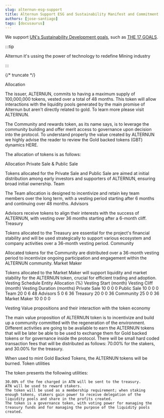 ```yaml
---
slug: alternun-esg-support
title: Alternun Support ESG and Sustainability Manifest and Commitment
authors: [jose-santiago]
tags: [docusaurus]
---
```



We support [UN's Sustainability Development goals](https://www.un.org/sustainabledevelopment/), such as [THE 17 GOALS](https://sdgs.un.org/goals).

:::tip

Alternun it's ussing the power of technology to redefine Mining industry

:::

{/* truncate */}


Allocation

The issuer, ALTERNUN, commits to having a maximum supply of 100,000,000 tokens, vested over a total of 48 months. This token will allow interactions with the liquidity pools generated by the main promise of Alternun but aren't directly related to gold. To learn more please visit ALTERNUN.

The Community and rewards token, as its name says, is to leverage the community building and offer merit access to governance upon decision into the protocol. To understand properly the value created by ALTERNUN we highly advise the reader to review the Gold backed tokens (GBT) dynamics HERE.

The allocation of tokens is as follows:

Allocation
Private Sale & Public Sale

Tokens allocated for the Private Sale and Public Sale are aimed at initial distribution among early investors and supporters of ALTERNUN, ensuring broad initial ownership.
Team

The Team allocation is designed to incentivize and retain key team members over the long term, with a vesting period starting after 6 months and continuing over 48 months.
Advisors

Advisors receive tokens to align their interests with the success of ALTERNUN, with vesting over 36 months starting after a 6-month cliff.
Treasury

Tokens allocated to the Treasury are essential for the project's financial stability and will be used strategically to support various ecosystem and company activities over a 36-month vesting period.
Community

Allocated tokens for the Community are distributed over a 36-month vesting period to incentivize ongoing participation and engagement within the ALTERNUN community.
Market Maker

Tokens allocated to the Market Maker will support liquidity and market stability for the ALTERNUN token, crucial for efficient trading and adoption.
Vesting Schedule
Entity 	Allocation (%) 	Vesting Start (month) 	Vesting Cliff (month) 	Vesting Duration (months)
Private Sale 	10 	0 	0 	0
Public Sale 	10 	0 	0 	0
Team 	20 	0 	6 	48
Advisors 	5 	0 	6 	36
Treasury 	20 	0 	0 	36
Community 	25 	0 	0 	36
Market Maker 	10 	0 	0 	0

Vesting
Value propositions and their interaction with the token economy

The main value proposition of ALTERNUN token is to incentivize and build up a community committed with the regeneration of the environment. Different activities are going to be available to earn the ALTERNUN tokens that will be later be able to be used to exchange them for Gold backed tokens or for governance inside the protocol. There will be small hard coded transaction fees that will be distributed as follows: 70.00% for the stakers, and 30.00% for the treasury.

When used to mint Gold Backed Tokens, the ALTERNUN tokens will be burned.
Token utilities

The token presents the following utilities:

    30.00% of the fee charged in ATN will be sent to the treasury.
    ATN will be used to reward stakers.
    The token will be used as a membership requirement; when staking enough tokens, stakers gain power to receive delegation of the liquidity pools and share in the profits created.
    The token is a governance token, with voting power for managing the treasury funds and for managing the purpose of the liquidity pools created.
